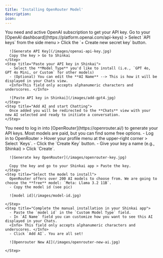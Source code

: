 ```yaml
---
title: 'Installing OpenRouter Model'
description: 
icon:
---
```


<Accordion title="Installing OpenAI Model">
  <Warning>You need and active OpenAI subscription to get your API key.</Warning>
  <Steps>
    <Step title="Generate your API key">
      Go to your [OpenAI dashboard](https://platform.openai.com/api-keys) > Select `API keys` from the side menu > Click the `+ Create new secret key` button.
      
      ![Generate API Key](/images/openai-api-key.jpg)
      Copy the key > Go to Shinkai
    </Step>
    <Step title="Paste your API key in Shinkai">
      - Select the **Model Type** you'd like to install (i.e., `GPT 4o, GPT 4o Mini, or Custom` for other models)
      - (Optional) You can edit the **AI Name** --> This is how it will be displayed in your Chats view. 
      <Info>This field only accepts alphanumeric characters and underscores. </Info>
      
      ![Paste API key in Shinkai](/images/add-gpt4.jpg)
    </Step>
    <Step title="Add AI and start Chatting">
      Once added you will be redirected to the **Chats** view with your new AI selected and ready to initiate a conversation. 
    </Step>
  </Steps>

</Accordion>

<Accordion title="Installing OpenRouter Model">
  <Info> 
    You need to log in into [OpenRouter](https://openrouter.ai/) to generate your API keys.
    Most models are paid, but you can find some free options. 
  </Info>
  <Steps>
    <Step title="Generate your API key">
      - Log in to OpenRouter > Hover your profile menu at the upper-right corner > Select `Keys`.
      - Click the `Create Key` button. 
      - Give your key a name (e.g., Shinkai) > Click `Create`.
      
      ![Generate key OpenRouter](/images/openrouter-key.jpg)

      Copy the key and go to your Shinkai app > Paste the key.
    </Step>
    <Step title="Select the model to install">
      OpenRouter offers over 200 AI models to choose from. We are going to choose the **free** model: `Meta: Llama 3.2 11B`.
      - Copy the model id (see pic)
      
      ![model id](/images/model-id.jpg)

    </Step>
    <Step title="Complete the manual installation in your Shinkai app">
      - Paste the `model id` in the `Custom Model Type` field.
      - In `AI Name` field you can customize how you want to see this AI displayed in your Chats. 
      <Info> This field only accepts alphanumeric characters and underscores. </Info>
      - Click `Add AI`. You are all set! 

      ![Openrouter New AI](/images/openrouter-new-ai.jpg)

    </Step>
  </Steps>

</Accordion>
